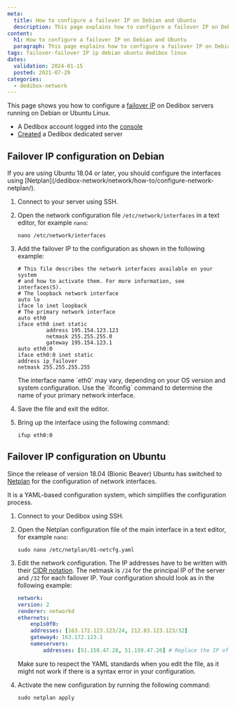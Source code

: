 ```yaml
---
meta:
  title: How to configure a failover IP on Debian and Ubuntu
  description: This page explains how to configure a failover IP on Debian or Ubuntu Linux.
content:
  h1: How to configure a failover IP on Debian and Ubuntu
  paragraph: This page explains how to configure a failover IP on Debian or Ubuntu Linux.
tags: failover-failover IP ip debian ubuntu dedibox linux
dates:
  validation: 2024-01-15
  posted: 2021-07-29
categories:
  - dedibox-network
---
```


This page shows you how to configure a [failover IP](/dedibox-network/ip-failover/concepts/#failover-ips) on Dedibox servers running on Debian or Ubuntu Linux.

<Macro id="requirements" />

- A Dedibox account logged into the [console](https://console.online.net)
- [Created](/dedibox/dedicated-servers/how-to/order-a-server) a Dedibox dedicated server

## Failover IP configuration on Debian

<Message type="note">
  If you are using Ubuntu 18.04 or later, you should configure the interfaces using [Netplan](/dedibox-network/network/how-to/configure-network-netplan/).
</Message>

1. Connect to your server using SSH.
2. Open the network configuration file `/etc/network/interfaces` in a text editor, for example `nano`:
    ```
    nano /etc/network/interfaces
    ```
3. Add the failover IP to the configuration as shown in the following example:
    ```
    # This file describes the network interfaces available on your system
    # and how to activate them. For more information, see interfaces(5).
    # The loopback network interface
    auto lo
    iface lo inet loopback
    # The primary network interface
    auto eth0
    iface eth0 inet static
        	 address 195.154.123.123
         	 netmask 255.255.255.0
        	 gateway 195.154.123.1
    auto eth0:0
    iface eth0:0 inet static
    address ip_failover
    netmask 255.255.255.255
    ```

    <Message type="note">
      The interface name `eth0` may vary, depending on your OS version and system configuration. Use the `ifconfig` command to determine the name of your primary network interface.
    </Message>
4. Save the file and exit the editor.
5. Bring up the interface using the following command:
    ```
    ifup eth0:0
    ```

## Failover IP configuration on Ubuntu

Since the release of version 18.04 (Bionic Beaver) Ubuntu has switched to [Netplan](https://netplan.io/) for the configuration of network interfaces.

It is a YAML-based configuration system, which simplifies the configuration process.

1. Connect to your Dedibox using SSH.
2. Open the Netplan configuration file of the main interface in a text editor, for example `nano`:
    ```
    sudo nano /etc/netplan/01-netcfg.yaml
    ```
3. Edit the network configuration. The IP addresses have to be written with their [CIDR notation](https://en.wikipedia.org/wiki/Classless_Inter-Domain_Routing#CIDR_notation). The netmask is `/24` for the principal IP of the server and `/32` for each failover IP. Your configuration should look as in the following example:
    ```yaml
    network:
    version: 2
    renderer: networkd
    ethernets:
        enp1s0f0:
        addresses: [163.172.123.123/24, 212.83.123.123/32]
        gateway4: 163.172.123.1
        nameservers:
            addresses: [51.159.47.28, 51.159.47.26] # Replace the IP of the DNS cache server with the one located in the same physical location as your machine for optimal performances (https://www.scaleway.com/en/docs/console/account/reference-content/scaleway-network-information/#dns-cache-servers)

    ```

    <Message type="tip">
      Make sure to respect the YAML standards when you edit the file, as it might not work if there is a syntax error in your configuration.
    </Message>
4. Activate the new configuration by running the following command:
    ```
    sudo netplan apply
    ```


